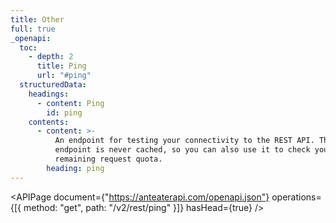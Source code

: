 ```yaml
---
title: Other
full: true
_openapi:
  toc:
    - depth: 2
      title: Ping
      url: "#ping"
  structuredData:
    headings:
      - content: Ping
        id: ping
    contents:
      - content: >-
          An endpoint for testing your connectivity to the REST API. This
          endpoint is never cached, so you can also use it to check your
          remaining request quota.
        heading: ping
---
```


<APIPage
  document={"https://anteaterapi.com/openapi.json"}
  operations={[{ method: "get", path: "/v2/rest/ping" }]}
  hasHead={true}
/>
